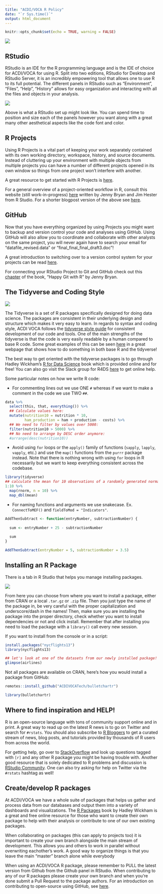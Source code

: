 ```yaml
---
title: "ACDI/VOCA R Policy"
date: "`r Sys.time()`"
output: html_document
---
```


```r
knitr::opts_chunk$set(echo = TRUE, warning = FALSE)
```

![](https://upload.wikimedia.org/wikipedia/commons/thumb/1/1b/R_logo.svg/310px-R_logo.svg.png)

## RStudio

RStudio is an IDE for the R programming language and is the IDE of choice for ACDI/VOCA for using R. Split into two editions, RStudio for Desktop and RStudio Server, it is an incredibly empowering tool that allows one to use R to its full potential. The different panels in RStudio such as "Environment", "Files", "Help", "History" allows for easy organization and interacting with all the files and objects in your analysis.

![](https://d33wubrfki0l68.cloudfront.net/7f83bbb6aae31666477e9125355915ecfa5dd967/90a82/images/2017-08-30-rstudio-dark-theme.png)

Above is what a RStudio set up might look like. You can spend time to position and size each of the panels however you want along with a great many other aesthetical aspects like the code font and color. 

## R Projects

Using R Projects is a vital part of keeping your work separately contained with its own working directory, workspace, history, and source documents. Instead of cluttering up your environment with multiple objects from multiple projects you can have a number of different projects opened in its own window so things from one project won't interfere with another.

A great resource to get started with R Projects is [here](https://support.rstudio.com/hc/en-us/articles/200526207-Using-Projects). 

For a general overview of a project-oriented workflow in R, consult this website (still work-in-progress) [here](https://whattheyforgot.org/project-oriented-workflow.html) written by Jenny Bryan and Jim Hester from R Studio. For a shorter blogpost version of the above see [here](https://www.tidyverse.org/articles/2017/12/workflow-vs-script/
).

## GitHub

Now that you have everything organized by using Projects you might want to backup and version control your code and analyses using GitHub. Using GitHub will also allow you to coordinate and collaborate with other analysts on the same project, you will never again have to search your email for "datafile_revised.data" or "final_final_final_draft3.doc"! 

A great introduction to switching over to a version control system for your projects can be read [here](https://peerj.com/preprints/3159/).

For connecting your RStudio Project to Git and GitHub check out this [chapter](https://happygitwithr.com/rstudio-git-github.html) of the book, "Happy Git with R" by Jenny Bryan.

## The Tidyverse and Coding Style

![](https://rviews.rstudio.com/post/2017-06-09-What-is-the-tidyverse_files/tidyverse1.png)

The Tidyverse is a set of R packages specifically designed for doing data science. The packages are consistent in their underlying design and structure which makes it very easy to learn. In regards to syntax and coding style, ACDI VOCA follows the [tidyverse style guide](https://style.tidyverse.org/) for consistent development of our code and tools. One of the main strengths of the tidyverse is that the code is very easily readable by a human compared to base R code. Some great examples of this can be seen [here](https://tavareshugo.github.io/data_carpentry_extras/base-r_tidyverse_equivalents/base-r_tidyverse_equivalents.html) in a great webpage that shows how to do something in both base R and the tidyverse!

The best way to get oriented with the tidyverse packages is to go through Hadley Wickham's [R for Data Science](https://r4ds.had.co.nz/) book which is provided online and for free! You can also go visit the Slack group for R4DS [here](https://rfordatascience.slack.com/) to get online help.

Some particular notes on how we write R code:

- For commenting lines out we use ONE `#` whereas if we want to make a comment in the code we use TWO `##`.

```r
data %>% 
  select(this, that, everything()) %>% 
  ## Calculate values here:
  mutate(nutrition10 = nutrition * 10,
         ham_production = ham + production - costs) %>% 
  ## We need to filter by values over 5000:
  filter(nutrition10 > 5000) %>% 
  ## No need to arrange by DESC order anymore:
  #arrange(desc(nutrition10))
```

- Avoid using `for` loops or the `apply()` family of functions (`sapply`, `lapply`, `vapply`, etc.) and use the `map()` functions from the `purrr` package instead. Note that there is nothing wrong with using `for` loops in R necessarily but we want to keep everything consistent across the codebase.

```r
library(tidyverse)
## calculate the mean for 10 observations of a randomly generated normal distribution
1:10 %>%
  map(rnorm, n = 10) %>%
  map_dbl(mean)
```

- For naming functions and arguments we use snakecase. Ex. `ConnectToMEF()` and `fieldToMod = "Indicators"`.

```r
AddThenSubtract <- function(entryNumber, subtractionNumber) {
  
  sum <- entryNumber + 25 - subtractionNumber
  
  sum
}

AddThenSubtract(entryNumber = 5, subtractionNumber = 3.5)
```

## Installing an R Package


There is a tab in R Studio that helps you manage installing packages. 

![](https://i.imgur.com/byRVkX7.jpg)

From here you can choose from where you want to install a package, either from CRAN or a local `.tar.gz` or `.zip` file. Then you just type the name of the package in, be very careful with the proper capitalization and underscore/dash in the names! Then, make sure you are installing the package into the proper directory, check whether you want to install dependencies or not and click install. Remember that after installing you need to load the package with a `library()` call every new session.

If you want to install from the console or in a script:

```r
install.packages("nycflights13")
library(nycflights13)

## let's look at one of the datasets from our newly installed package!
glimpse(airlines)
```

Not all packages are available on CRAN, here's how you would install a package from GitHub:

```r
remotes::install_github("ACDIVOCATech/bulletchartr")

library(bulletchartr)
```

## Where to find inspiration and HELP!

R is an open-source language with tons of community support online and in print. A great way to read up on the latest R news is to go on Twitter and search for `#rstats`. You should also subscribe to [R Bloggers](https://www.r-bloggers.com/) to get a curated stream of news, blog posts, and tutorials provided by thousands of R users from across the world. 

For getting help, go over to [StackOverflow](https://stackoverflow.com) and look up questions tagged with `[r]` and any other R package you might be having trouble with. Another good resource that is solely dedicated to R problems and discussion is [RStudio Community](https://community.rstudio.com/). One can also try asking for help on Twitter via the `#rstats` hashtag as well!

## Create/develop R packages

At ACDI/VOCA we have a whole suite of packages that helps us gather and process data from our databases and output them into a variety of dashboards and visualizations. The [R Packages]() book by Hadley Wickham is a great and free online resource for those who want to create their own package to help with their analysis or contribute to one of our own existing packages.

When collaborating on packages (this can apply to projects too) it is important to create your own branch alongside the main stream of development. This allows you and others to work in parallel without overwriting eachother's work. A good way to organize things is that you leave the main "master" branch alone while everybody 

When using an ACDI/VOCA R package, please remember to PULL the latest version from Github from the Github panel in RStudio. When contributing to any of our R packages please create your own branch and when you're done submit a Pull Request to the package authors. For an introduction on contributing to open-source using GitHub, see [here](https://github.com/firstcontributions/first-contributions).
